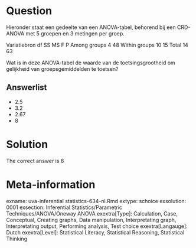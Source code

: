 Question
========

Hieronder staat een gedeelte van een ANOVA-tabel, behorend bij een CRD-ANOVA met 5 groepen en 3 metingen per groep.

Variatiebron df SS MS F P
Among groups 4 48
Within groups 10 15
Total 14 63

Wat is in deze ANOVA-tabel de waarde van de toetsingsgrootheid om gelijkheid van groepsgemiddelden te toetsen?

Answerlist
----------
* 2.5
* 3.2
* 2.67
* 8

Solution
========

The correct answer is  8

Meta-information
================
exname: uva-inferential statistics-634-nl.Rmd
extype: schoice
exsolution: 0001
exsection: Inferential Statistics/Parametric Techniques/ANOVA/Oneway ANOVA
exextra[Type]: Calculation, Case, Conceptual, Creating graphs, Data manipulation, Interpretating graph, Interpretating output, Performing analysis, Test choice
exextra[Langauge]: Dutch
exextra[Level]: Statistical Literacy, Statistical Reasoning, Statistical Thinking
